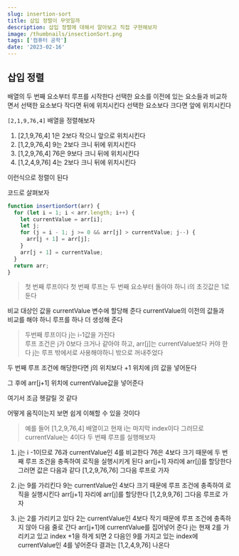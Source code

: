```yaml
---
slug: insertion-sort
title: 삽입 정렬이 무엇일까
description: 삽입 정렬에 대해서 알아보고 직접 구현해보자
image: /thumbnails/insectionSort.png
tags: ['컴퓨터 공학']
date: '2023-02-16'
---
```


## 삽입 정렬

배열의 두 번째 요소부터 루프를 시작한다
선택한 요소를 이전에 있는 요소들과 비교하면서
선택한 요소보다 작다면 뒤에 위치시킨다
선택한 요소보다 크다면 앞에 위치시킨다

`[2,1,9,76,4]` 배열을 정렬해보자

1. [2,1,9,76,4]
   1은 2보다 작으니 앞으로 위치시킨다
2. [1,2,9,76,4]
   9는 2보다 크니 뒤에 위치시킨다
3. [1,2,9,76,4]
   76은 9보다 크니 뒤에 위치시킨다
4. [1,2,4,9,76]
   4는 2보다 크니 뒤에 위치시킨다

이런식으로 정렬이 된다

코드로 살펴보자

```js
function insertionSort(arr) {
  for (let i = 1; i < arr.length; i++) {
    let currentValue = arr[i];
    let j;
    for (j = i - 1; j >= 0 && arr[j] > currentValue; j--) {
      arr[j + 1] = arr[j];
    }
    arr[j + 1] = currentValue;
  }
  return arr;
}
```

> 첫 번째 루프이다
> 첫 번째 루프는 두 번째 요소부터 돌아야 하니 i의 초깃값은 1로 둔다

비교 대상인 값을 currentValue 변수에 할당해 준다
currentValue의 이전의 값들과 비교를 해야 하니 루프를 하나 더 생성해 준다

> 두번째 루프이다 j는 i-1값을 가진다  
> 루프 조건은 j가 0보다 크거나 같아야 하고, arr[j]는 currentValue보다 커야 한다
> j는 루프 밖에서로 사용해야하니 밖으로 꺼내주었다

두 번째 루프 조건에 해당한다면
j의 위치보다 +1 위치에 j의 값을 넣어둔다

그 후에 arr[j+1] 위치에 currentValue값을 넣어준다

여기서 조금 헷갈릴 것 같다

어떻게 움직이는지 보면 쉽게 이해할 수 있을 것이다

> 예를 들어 [1,2,9,76,4] 배열이고
> 현재 i는 마지막 index이다
> 그러므로 currentValue는 4이다
> 두 번째 루프를 실행해보자

1. j는 i -1이므로 76과 currentValue인 4를 비교한다
   76은 4보다 크기 때문에 두 번째 루프 조건을 충족하여 로직을 실행시키게 된다
   arr[j+1] 자리에 arr[j]를 할당한다
   그러면 값은 다음과 같다
   [1,2,9,76,76]
   그다음 루프로 가자

2. j는 9를 가리킨다 9는 currentValue인 4보다 크기 때문에 루프 조건에 충족하여 로직을 실행시킨다
   arr[j+1] 자리에 arr[j]를 할당한다
   [1,2,9,9,76]
   그다음 루프로 가자

3. j는 2를 가리키고 있다 2는 currentValue인 4보다 작기 때문에 루프 조건에 충족하지 않아 다음 줄로 간다
   arr[j+1]에 currentValue를 집어넣어 준다
   j는 현재 2를 가리키고 있고 index +1을 하게 되면 2 다음인 9를 가지고 있는 index에 currentValue인 4를 넣어준다
   결과는
   [1,2,4,9,76]
   나온다
